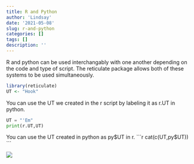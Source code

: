 ```yaml
---
title: R and Python
author: 'Lindsay'
date: '2021-05-08'
slug: r-and-python
categories: []
tags: []
description: ''
---
```

R and python can be used interchangably with one another depending on the code and type of script. The reticulate package allows both of these systems to be used simultaneously.
```r
library(reticulate)
UT <- "Hook"
```

You can use the UT we created in the r script by labeling it as r.UT in python.
```python
UT = "'Em"
print(r.UT,UT)
```

You can use the UT created in python as py$UT in r.
```r
cat(c(UT,py$UT))
```

![](/post/2021-05-08-r-and-python_files/fullsizeoutput_e500.jpeg)



